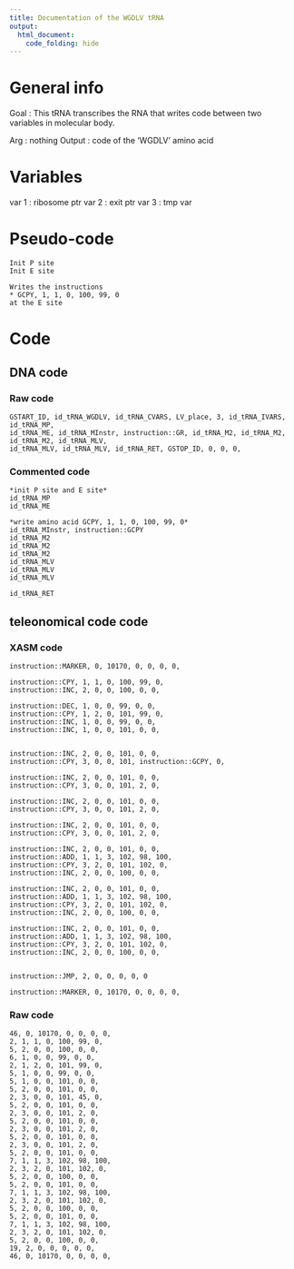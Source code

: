 ```yaml
---
title: Documentation of the WGDLV tRNA
output: 
  html_document:
    code_folding: hide
---
```



# General info

Goal : This tRNA transcribes the RNA that writes code between two variables in molecular body.


Arg : nothing
Output : code of the 'WGDLV' amino acid

# Variables

var 1 : ribosome ptr
var 2 : exit ptr
var 3 : tmp var

# Pseudo-code

```pseudo
Init P site
Init E site

Writes the instructions
* GCPY, 1, 1, 0, 100, 99, 0
at the E site
```

# Code

## DNA code

### Raw code

```DNA
GSTART_ID, id_tRNA_WGDLV, id_tRNA_CVARS, LV_place, 3, id_tRNA_IVARS, id_tRNA_MP, 
id_tRNA_ME, id_tRNA_MInstr, instruction::GR, id_tRNA_M2, id_tRNA_M2, id_tRNA_M2, id_tRNA_MLV, 
id_tRNA_MLV, id_tRNA_MLV, id_tRNA_RET, GSTOP_ID, 0, 0, 0,
```


### Commented code


```pseudoDNA
*init P site and E site*
id_tRNA_MP
id_tRNA_ME 

*write amino acid GCPY, 1, 1, 0, 100, 99, 0*
id_tRNA_MInstr, instruction::GCPY
id_tRNA_M2
id_tRNA_M2
id_tRNA_M2
id_tRNA_MLV
id_tRNA_MLV
id_tRNA_MLV

id_tRNA_RET
```


## teleonomical code code

### XASM code

```XASM
instruction::MARKER, 0, 10170, 0, 0, 0, 0,

instruction::CPY, 1, 1, 0, 100, 99, 0,
instruction::INC, 2, 0, 0, 100, 0, 0,

instruction::DEC, 1, 0, 0, 99, 0, 0,
instruction::CPY, 1, 2, 0, 101, 99, 0,
instruction::INC, 1, 0, 0, 99, 0, 0,
instruction::INC, 1, 0, 0, 101, 0, 0,


instruction::INC, 2, 0, 0, 101, 0, 0,
instruction::CPY, 3, 0, 0, 101, instruction::GCPY, 0,

instruction::INC, 2, 0, 0, 101, 0, 0,
instruction::CPY, 3, 0, 0, 101, 2, 0,

instruction::INC, 2, 0, 0, 101, 0, 0,
instruction::CPY, 3, 0, 0, 101, 2, 0,

instruction::INC, 2, 0, 0, 101, 0, 0,
instruction::CPY, 3, 0, 0, 101, 2, 0,

instruction::INC, 2, 0, 0, 101, 0, 0,
instruction::ADD, 1, 1, 3, 102, 98, 100,
instruction::CPY, 3, 2, 0, 101, 102, 0,
instruction::INC, 2, 0, 0, 100, 0, 0,

instruction::INC, 2, 0, 0, 101, 0, 0,
instruction::ADD, 1, 1, 3, 102, 98, 100,
instruction::CPY, 3, 2, 0, 101, 102, 0,
instruction::INC, 2, 0, 0, 100, 0, 0,

instruction::INC, 2, 0, 0, 101, 0, 0,
instruction::ADD, 1, 1, 3, 102, 98, 100,
instruction::CPY, 3, 2, 0, 101, 102, 0,
instruction::INC, 2, 0, 0, 100, 0, 0,


instruction::JMP, 2, 0, 0, 0, 0, 0

instruction::MARKER, 0, 10170, 0, 0, 0, 0,
```

### Raw code

```RAW
46, 0, 10170, 0, 0, 0, 0,
2, 1, 1, 0, 100, 99, 0,
5, 2, 0, 0, 100, 0, 0,
6, 1, 0, 0, 99, 0, 0,
2, 1, 2, 0, 101, 99, 0,
5, 1, 0, 0, 99, 0, 0,
5, 1, 0, 0, 101, 0, 0,
5, 2, 0, 0, 101, 0, 0,
2, 3, 0, 0, 101, 45, 0,
5, 2, 0, 0, 101, 0, 0,
2, 3, 0, 0, 101, 2, 0,
5, 2, 0, 0, 101, 0, 0,
2, 3, 0, 0, 101, 2, 0,
5, 2, 0, 0, 101, 0, 0,
2, 3, 0, 0, 101, 2, 0,
5, 2, 0, 0, 101, 0, 0,
7, 1, 1, 3, 102, 98, 100,
2, 3, 2, 0, 101, 102, 0,
5, 2, 0, 0, 100, 0, 0,
5, 2, 0, 0, 101, 0, 0,
7, 1, 1, 3, 102, 98, 100,
2, 3, 2, 0, 101, 102, 0,
5, 2, 0, 0, 100, 0, 0,
5, 2, 0, 0, 101, 0, 0,
7, 1, 1, 3, 102, 98, 100,
2, 3, 2, 0, 101, 102, 0,
5, 2, 0, 0, 100, 0, 0,
19, 2, 0, 0, 0, 0, 0,
46, 0, 10170, 0, 0, 0, 0,
```
